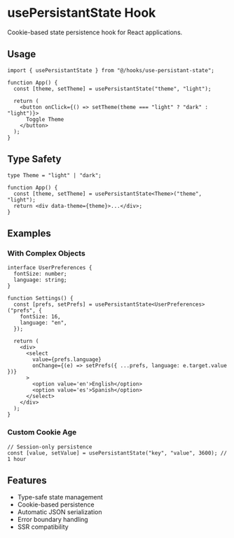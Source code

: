 # usePersistantState Hook

Cookie-based state persistence hook for React applications.

## Usage

```tsx
import { usePersistantState } from "@/hooks/use-persistant-state";

function App() {
  const [theme, setTheme] = usePersistantState("theme", "light");

  return (
    <button onClick={() => setTheme(theme === "light" ? "dark" : "light")}>
      Toggle Theme
    </button>
  );
}
```

## Type Safety

```tsx
type Theme = "light" | "dark";

function App() {
  const [theme, setTheme] = usePersistantState<Theme>("theme", "light");
  return <div data-theme={theme}>...</div>;
}
```

## Examples

### With Complex Objects

```tsx
interface UserPreferences {
  fontSize: number;
  language: string;
}

function Settings() {
  const [prefs, setPrefs] = usePersistantState<UserPreferences>("prefs", {
    fontSize: 16,
    language: "en",
  });

  return (
    <div>
      <select
        value={prefs.language}
        onChange={(e) => setPrefs({ ...prefs, language: e.target.value })}
      >
        <option value='en'>English</option>
        <option value='es'>Spanish</option>
      </select>
    </div>
  );
}
```

### Custom Cookie Age

```tsx
// Session-only persistence
const [value, setValue] = usePersistantState("key", "value", 3600); // 1 hour
```

## Features

- Type-safe state management
- Cookie-based persistence
- Automatic JSON serialization
- Error boundary handling
- SSR compatibility
